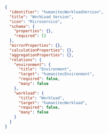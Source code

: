 ```json showLineNumbers

{
  "identifier": "humanitecWorkloadVersion",
  "title": "WorkLoad Version",
  "icon": "Microservice",
  "schema": {
    "properties": {},
    "required": []
  },
  "mirrorProperties": {},
  "calculationProperties": {},
  "aggregationProperties": {},
  "relations": {
    "environment": {
      "title": "Environment",
      "target": "humanitecEnvironment",
      "required": false,
      "many": false
    },
    "workload": {
      "title": "Workload",
      "target": "humanitecWorkload",
      "required": false,
      "many": false
    }
  }
}
```